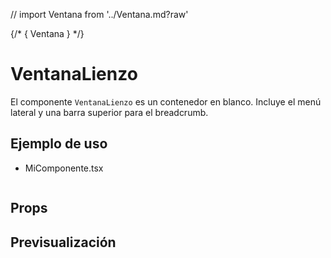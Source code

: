 // import Ventana from '../Ventana.md?raw'

<Meta of={SeccionTarjetaLecturaStories} />

{/* <Markdown>{ Ventana }</Markdown> */}

# VentanaLienzo
El componente `VentanaLienzo` es un contenedor en blanco. Incluye el menú lateral y una barra superior para el breadcrumb.

## Ejemplo de uso

- MiComponente.tsx
```tsx

```

## Props

<ArgTypes />

## Previsualización

<Stories />

